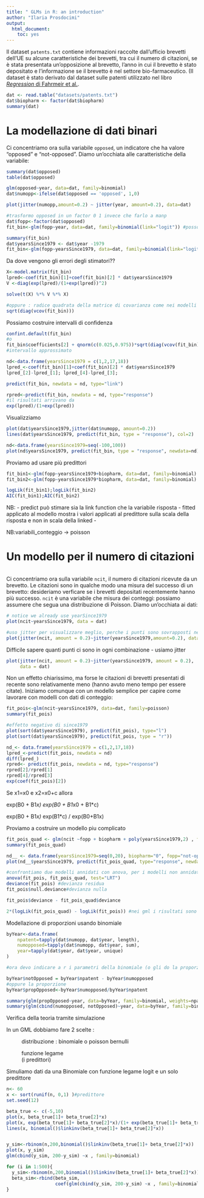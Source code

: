 ---
title: " GLMs in R: an introduction"
author: "Ilaria Prosdocimi"
output: 
  html_document: 
    toc: yes
---


Il dataset `patents.txt` contiene informazioni raccolte dall'ufficio brevetti dell'UE su alcune caratteristiche dei brevetti, tra cui il numero di citazioni, se è stata presentata un'opposizione al brevetto, l'anno in cui il brevetto è stato depositato e l'informazione se il brevetto è nel settore bio-farmaceutico. (Il dataset è stato derivato dal dataset sulle patenti utilizzato nel libro [*Regression* di Fahrmeir et al.](https://www.uni-goettingen.de/de/regression+-+models%2c+methods+and+applications/550514.html). 

```{r}
dat <- read.table("datasets/patents.txt")
dat$biopharm <- factor(dat$biopharm)
summary(dat)
```


# La modellazione di dati binari 

Ci concentriamo ora sulla variabile `opposed`, un indicatore che ha valore "opposed" e "not-opposed". Diamo un'occhiata alle caratteristiche della variabile: 

```{r}
summary(dat$opposed)
table(dat$opposed)
```
```{r}
glm(opposed~year, data=dat, family=binomial)
dat$numopp<-ifelse(dat$opposed == 'opposed', 1,0)

plot(jitter(numopp,amount=0.2) ~ jitter(year, amount=0.2), data=dat)

```

```{r}
#trasformo opposed in un factor 0 1 invece che farlo a manp
dat$fopp<-factor(dat$opposed)
fit_bin<-glm(fopp~year, data=dat, family=binomial(link="logit")) #posso cambiare la link function
```

```{r}
summary(fit_bin)
dat$yearsSince1979 <- dat$year -1979
fit_bin<-glm(fopp~yearsSince1979, data=dat, family=binomial(link="logit")) #posso cambiare la link function
```
Da dove vengono gli errori degli stimatori??
```{r}
X<-model.matrix(fit_bin)
lpred<-coef(fit_bin)[1]+coef(fit_bin)[2] * dat$yearsSince1979
V <-diag(exp(lpred)/(1+exp(lpred))^2)

solve(t(X) %*% V %*% X)

#oppure : radice quadrata della matrice di covarianza come nei modelli lineari
sqrt(diag(vcov(fit_bin)))
```
Possiamo costruire intervalli di confidenza
```{r}
confint.default(fit_bin)
#o
fit_bin$coefficients[2] + qnorm(c(0.025,0.975))*sqrt(diag(vcov(fit_bin)))[2]
#intervallo approssimato
```
```{r}
nd<-data.frame(yearsSince1979 = c(1,2,17,18))
lpred_<-coef(fit_bin)[1]+coef(fit_bin)[2] * dat$yearsSince1979
lpred_[2]-lpred_[1]; lpred_[4]-lpred_[3]; 

predict(fit_bin, newdata = nd, type="link")

rpred<-predict(fit_bin, newdata = nd, type="response")
#il risultati arrivano da
exp(lpred)/(1+exp(lpred))

```

Visualizziamo
```{r}
plot(dat$yearsSince1979,jitter(dat$numopp, amount=0.2))
lines(dat$yearsSince1979, predict(fit_bin, type = "response"), col=2)
```
```{r}
nd<-data.frame(yearsSince1979=seq(-100,100))
plot(nd$yearsSince1979, predict(fit_bin, type = "response", newdata=nd), type="l",col=2)
```

Proviamo ad usare più predittori

```{r}
fit_bin1<-glm(fopp~yearsSince1979+biopharm, data=dat, family=binomial)
fit_bin2<-glm(fopp~yearsSince1979*biopharm, data=dat, family=binomial)

logLik(fit_bin1);logLik(fit_bin2)
AIC(fit_bin1);AIC(fit_bin2)
```
NB: - predict può stimare sia la link function che la variabile risposta
    - fitted applicato al modello mostra i valori applicati al predittore sulla scala della risposta e non
      in scala della linked
    -




NB:variabili_conteggio -> poisson

# Un modello per il numero di citazioni 

```{r}

```


Ci concentriamo ora sulla variabile `ncit`, il numero di citazioni ricevute da un brevetto. Le citazioni sono in qualche modo una misura del successo di un brevetto: desideriamo verficare se i brevetti depositati recentemente hanno più successo. 
`ncit` è una variabile che misura dei conteggi: possiamo assumere che segua una distribuzione di Poisson. Diamo un'occhiata ai dati: 
```{r}
# notice we already use yearSince1979
plot(ncit~yearsSince1979, data = dat) 

#uso jitter per visualizzare meglio, perche i punti sono sovrapposti nel grafico normale e quindi li trslo un po' per avere una migliore percezione di dove si concentrano i punti
plot(jitter(ncit, amount = 0.2)~jitter(yearsSince1979,amount=0.2), data=dat)
```

Difficile sapere quanti punti ci sono in ogni combinazione - usiamo jitter

```{r}
plot(jitter(ncit, amount = 0.2)~jitter(yearsSince1979, amount = 0.2), 
     data = dat) 
```

Non un effetto chiarissimo, ma forse le citazioni di brevetti presentati di recente sono relativamente meno (hanno avuto meno tempo per essere citate). Iniziamo comunque con un modello semplice per capire come lavorare con modelli con dati di conteggio: 

```{r}
fit_pois<-glm(ncit~yearsSince1979, data=dat, family=poisson)
summary(fit_pois)
```
```{r}
#effetto negativo di since1979
plot(sort(dat$yearsSince1979), predict(fit_pois), type="l")
plot(sort(dat$yearsSince1979), predict(fit_pois, type = "r"))
```
```{r}
nd_<- data.frame(yearsSince1979 = c(1,2,17,18))
lpred_<-predict(fit_pois, newdata = nd)
diff(lpred_)
rpred<- predict(fit_pois, newdata = nd, type="response")
rpred[2]/rpred[1]
rpred[4]/rpred[3]
exp(coef(fit_pois)[2])
```

Se x1=x0 e x2=x0+c allora

exp(B0 + B1*x)
exp(B0 + B1*x0 + B1*c) 

exp(B0 + B1*x) * exp(B1*c) / exp(B0+B1x)



Proviamo a costruire un modello piu complicato
```{r}
fit_pois_quad <- glm(ncit ~fopp + biopharm + poly(yearsSince1979,2) , family=poisson, data=dat)
summary(fit_pois_quad)
```
```{r}
nd__ <- data.frame(yearsSince1979=seq(0,20), biopharm="0", fopp="not-opposed") 
plot(nd__$yearsSince1979, predict(fit_pois_quad, type="response", newdata=nd__), type="l")
```
```{r}
#confrontiamo due modelli annidati con anova, per i modelli non annidati uso AIC o BIC
anova(fit_pois, fit_pois_quad, test="LRT")
deviance(fit_pois) #devianza residua
fit_pois$null.deviance#devianza nulla

fit_pois$deviance - fit_pois_quad$deviance

2*(logLik(fit_pois_quad) - logLik(fit_pois)) #nei gml i risultati sono approssimati, per modelli lineari sono risultati esatti

```

Modellazione di proporzioni usando binomiale
```{r}
byYear<-data.frame(
    npatent=tapply(dat$numopp, dat$year, length),
    numopposed=tapply(dat$numopp, dat$year, sum),
    year=tapply(dat$year, dat$year, unique)
)

#ora devo indicare a r i parametri della binomiale (o gli do la proporzione di succssi per ogni anno oppure posso dare 2 colonne in cui ci sono il numero di successi e fallimenti (posso derivarmi quest'ultima colonna))

byYear$notOpposed = byYear$npatent - byYear$numopposed
#oppure la proporzione
byYear$propOpposed<-byYear$numopposed/byYear$npatent

summary(glm(propOpposed~year, data=byYear, family=binomial, weights=npatent))
summary(glm(cbind(numopposed, notOpposed)~year, data=byYear, family=binomial, weights=npatent))
```
Verifica della teoria tramite simulazione

In un GML dobbiamo fare 2 scelte :

~ distribuzione : binomiale o poisson bernulli
~ funzione legame
~ (i predittori)

Simuliamo dati da una Binomiale con funzione legame logit e un solo predittore
```{r}
n<- 60
x <- sort(runif(n, 0,1) )#predittore
set.seed(12)

beta_true <- c(-5,10)
plot(x, beta_true[1]+ beta_true[2]*x)
plot(x, exp(beta_true[1]+ beta_true[2]*x)/(1+ exp(beta_true[1]+ beta_true[2]*x)))
lines(x, binomial()$linkinv(beta_true[1]+ beta_true[2]*x))


y_sim<-rbinom(n,200,binomial()$linkinv(beta_true[1]+ beta_true[2]*x))
plot(x, y_sim)
glm(cbind(y_sim, 200-y_sim) ~x , family=binomial)

for (i in 1:500){
  y_sim<-rbinom(n,200,binomial()$linkinv(beta_true[1]+ beta_true[2]*x))
  beta_sim<-rbind(beta_sim, 
                  coef(glm(cbind(y_sim, 200-y_sim) ~x , family=binomial)))
}

```





